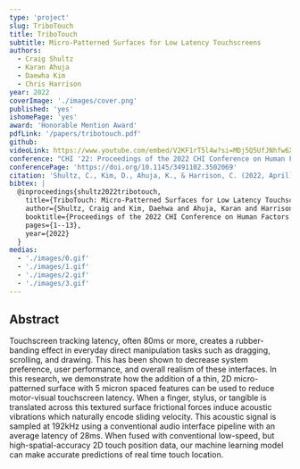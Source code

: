 ```yaml
---
type: 'project'
slug: TriboTouch
title: TriboTouch
subtitle: Micro-Patterned Surfaces for Low Latency Touchscreens
authors:
  - Craig Shultz
  - Karan Ahuja
  - Daewha Kim
  - Chris Harrison
year: 2022
coverImage: './images/cover.png'
published: 'yes'
ishomePage: 'yes'
award: 'Honorable Mention Award'
pdfLink: '/papers/tribotouch.pdf'
github:
videoLink: https://www.youtube.com/embed/V2KF1rT5l4w?si=MDj5Q5UfJNhfw6XX
conference: "CHI '22: Proceedings of the 2022 CHI Conference on Human Factors in Computing Systems"
conferencePage: 'https://doi.org/10.1145/3491102.3502069'
citation: 'Shultz, C., Kim, D., Ahuja, K., & Harrison, C. (2022, April). TriboTouch: Micro-Patterned Surfaces for Low Latency Touchscreens. In Proceedings of the 2022 CHI Conference on Human Factors in Computing Systems (pp. 1-13).'
bibtex: |
  @inproceedings{shultz2022tribotouch,
    title={TriboTouch: Micro-Patterned Surfaces for Low Latency Touchscreens},
    author={Shultz, Craig and Kim, Daehwa and Ahuja, Karan and Harrison, Chris},
    booktitle={Proceedings of the 2022 CHI Conference on Human Factors in Computing Systems},
    pages={1--13},
    year={2022}
  }
medias:
  - './images/0.gif'
  - './images/1.gif'
  - './images/2.gif'
  - './images/3.gif'
---
```


## Abstract

Touchscreen tracking latency, often 80ms or more, creates a rubber-banding effect in everyday direct manipulation tasks such as dragging, scrolling, and drawing. This has been shown to decrease system preference, user performance, and overall realism of these interfaces. In this research, we demonstrate how the addition of a thin, 2D micro-patterned surface with 5 micron spaced features can be used to reduce motor-visual touchscreen latency. When a finger, stylus, or tangible is translated across this textured surface frictional forces induce acoustic vibrations which naturally encode sliding velocity. This acoustic signal is sampled at 192kHz using a conventional audio interface pipeline with an average latency of 28ms. When fused with conventional low-speed, but high-spatial-accuracy 2D touch position data, our machine learning model can make accurate predictions of real time touch location.
